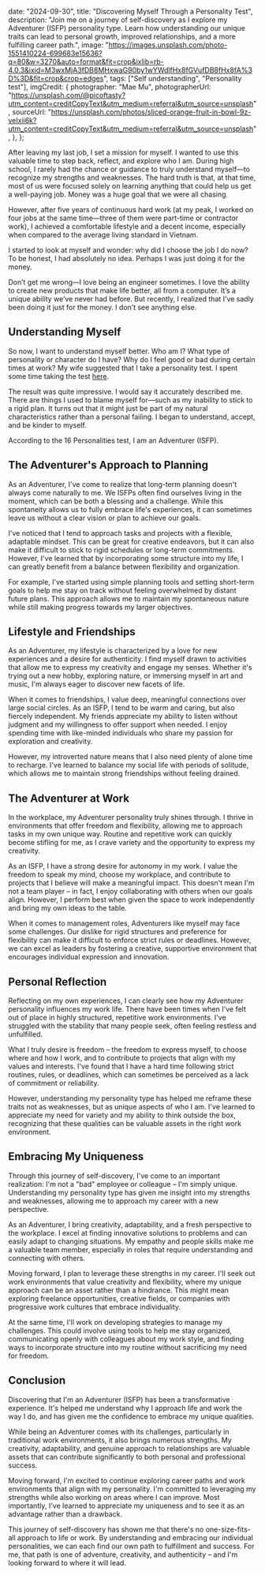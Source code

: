 
  date: "2024-09-30",
  title: "Discovering Myself Through a Personality Test",
  description:
    "Join me on a journey of self-discovery as I explore my Adventurer (ISFP) personality type. Learn how understanding our unique traits can lead to personal growth, improved relationships, and a more fulfilling career path.",
  image:
    "https://images.unsplash.com/photo-1551410224-699683e15636?q=80&w=3270&auto=format&fit=crop&ixlib=rb-4.0.3&ixid=M3wxMjA3fDB8MHxwaG90by1wYWdlfHx8fGVufDB8fHx8fA%3D%3D&fit=crop&crop=edges",
  tags: ["Self understanding", "Personality test"],
  imgCredit: {
    photographer: "Mae Mu",
    photographerUrl:
      "https://unsplash.com/@picoftasty?utm_content=creditCopyText&utm_medium=referral&utm_source=unsplash",
    sourceUrl:
      "https://unsplash.com/photos/sliced-orange-fruit-in-bowl-9z-veIxii6k?utm_content=creditCopyText&utm_medium=referral&utm_source=unsplash",
  },
};


After leaving my last job, I set a mission for myself. I wanted to use this valuable time to step back, reflect, and explore who I am. During high school, I rarely had the chance or guidance to truly understand myself—to recognize my strengths and weaknesses. The hard truth is that, at that time, most of us were focused solely on learning anything that could help us get a well-paying job. Money was a huge goal that we were all chasing.

However, after five years of continuous hard work (at my peak, I worked on four jobs at the same time—three of them were part-time or contractor work), I achieved a comfortable lifestyle and a decent income, especially when compared to the average living standard in Vietnam.

I started to look at myself and wonder: why did I choose the job I do now? To be honest, I had absolutely no idea. Perhaps I was just doing it for the money.

Don’t get me wrong—I love being an engineer sometimes. I love the ability to create new products that make life better, all from a computer. It’s a unique ability we’ve never had before. But recently, I realized that I’ve sadly been doing it just for the money. I don’t see anything else.

## Understanding Myself

So now, I want to understand myself better. Who am I? What type of personality or character do I have? Why do I feel good or bad during certain times at work? My wife suggested that I take a personality test. I spent some time taking the test [here](https://www.16personalities.com/).

The result was quite impressive. I would say it accurately described me. There are things I used to blame myself for—such as my inability to stick to a rigid plan. It turns out that it might just be part of my natural characteristics rather than a personal failing. I began to understand, accept, and be kinder to myself.

According to the 16 Personalities test, I am an Adventurer (ISFP).

## The Adventurer's Approach to Planning

As an Adventurer, I've come to realize that long-term planning doesn't always come naturally to me. We ISFPs often find ourselves living in the moment, which can be both a blessing and a challenge. While this spontaneity allows us to fully embrace life's experiences, it can sometimes leave us without a clear vision or plan to achieve our goals.

I've noticed that I tend to approach tasks and projects with a flexible, adaptable mindset. This can be great for creative endeavors, but it can also make it difficult to stick to rigid schedules or long-term commitments. However, I've learned that by incorporating some structure into my life, I can greatly benefit from a balance between flexibility and organization.

For example, I've started using simple planning tools and setting short-term goals to help me stay on track without feeling overwhelmed by distant future plans. This approach allows me to maintain my spontaneous nature while still making progress towards my larger objectives.

## Lifestyle and Friendships

As an Adventurer, my lifestyle is characterized by a love for new experiences and a desire for authenticity. I find myself drawn to activities that allow me to express my creativity and engage my senses. Whether it's trying out a new hobby, exploring nature, or immersing myself in art and music, I'm always eager to discover new facets of life.

When it comes to friendships, I value deep, meaningful connections over large social circles. As an ISFP, I tend to be warm and caring, but also fiercely independent. My friends appreciate my ability to listen without judgment and my willingness to offer support when needed. I enjoy spending time with like-minded individuals who share my passion for exploration and creativity.

However, my introverted nature means that I also need plenty of alone time to recharge. I've learned to balance my social life with periods of solitude, which allows me to maintain strong friendships without feeling drained.

## The Adventurer at Work

In the workplace, my Adventurer personality truly shines through. I thrive in environments that offer freedom and flexibility, allowing me to approach tasks in my own unique way. Routine and repetitive work can quickly become stifling for me, as I crave variety and the opportunity to express my creativity.

As an ISFP, I have a strong desire for autonomy in my work. I value the freedom to speak my mind, choose my workplace, and contribute to projects that I believe will make a meaningful impact. This doesn't mean I'm not a team player – in fact, I enjoy collaborating with others when our goals align. However, I perform best when given the space to work independently and bring my own ideas to the table.

When it comes to management roles, Adventurers like myself may face some challenges. Our dislike for rigid structures and preference for flexibility can make it difficult to enforce strict rules or deadlines. However, we can excel as leaders by fostering a creative, supportive environment that encourages individual expression and innovation.

## Personal Reflection

Reflecting on my own experiences, I can clearly see how my Adventurer personality influences my work life. There have been times when I've felt out of place in highly structured, repetitive work environments. I've struggled with the stability that many people seek, often feeling restless and unfulfilled.

What I truly desire is freedom – the freedom to express myself, to choose where and how I work, and to contribute to projects that align with my values and interests. I've found that I have a hard time following strict routines, rules, or deadlines, which can sometimes be perceived as a lack of commitment or reliability.

However, understanding my personality type has helped me reframe these traits not as weaknesses, but as unique aspects of who I am. I've learned to appreciate my need for variety and my ability to think outside the box, recognizing that these qualities can be valuable assets in the right work environment.

## Embracing My Uniqueness

Through this journey of self-discovery, I've come to an important realization: I'm not a "bad" employee or colleague – I'm simply unique. Understanding my personality type has given me insight into my strengths and weaknesses, allowing me to approach my career with a new perspective.

As an Adventurer, I bring creativity, adaptability, and a fresh perspective to the workplace. I excel at finding innovative solutions to problems and can easily adapt to changing situations. My empathy and people skills make me a valuable team member, especially in roles that require understanding and connecting with others.

Moving forward, I plan to leverage these strengths in my career. I'll seek out work environments that value creativity and flexibility, where my unique approach can be an asset rather than a hindrance. This might mean exploring freelance opportunities, creative fields, or companies with progressive work cultures that embrace individuality.

At the same time, I'll work on developing strategies to manage my challenges. This could involve using tools to help me stay organized, communicating openly with colleagues about my work style, and finding ways to incorporate structure into my routine without sacrificing my need for freedom.

## Conclusion

Discovering that I'm an Adventurer (ISFP) has been a transformative experience. It's helped me understand why I approach life and work the way I do, and has given me the confidence to embrace my unique qualities.

While being an Adventurer comes with its challenges, particularly in traditional work environments, it also brings numerous strengths. My creativity, adaptability, and genuine approach to relationships are valuable assets that can contribute significantly to both personal and professional success.

Moving forward, I'm excited to continue exploring career paths and work environments that align with my personality. I'm committed to leveraging my strengths while also working on areas where I can improve. Most importantly, I've learned to appreciate my uniqueness and to see it as an advantage rather than a drawback.

This journey of self-discovery has shown me that there's no one-size-fits-all approach to life or work. By understanding and embracing our individual personalities, we can each find our own path to fulfillment and success. For me, that path is one of adventure, creativity, and authenticity – and I'm looking forward to where it will lead.
